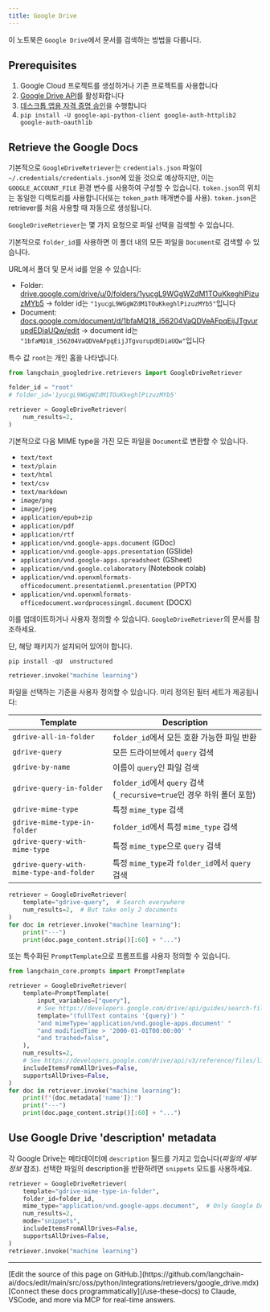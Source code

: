```yaml
---
title: Google Drive
---
```


이 노트북은 `Google Drive`에서 문서를 검색하는 방법을 다룹니다.

## Prerequisites

1. Google Cloud 프로젝트를 생성하거나 기존 프로젝트를 사용합니다
1. [Google Drive API](https://console.cloud.google.com/flows/enableapi?apiid=drive.googleapis.com)를 활성화합니다
1. [데스크톱 앱용 자격 증명 승인](https://developers.google.com/drive/api/quickstart/python#authorize_credentials_for_a_desktop_application)을 수행합니다
1. `pip install -U google-api-python-client google-auth-httplib2 google-auth-oauthlib`

## Retrieve the Google Docs

기본적으로 `GoogleDriveRetriever`는 `credentials.json` 파일이 `~/.credentials/credentials.json`에 있을 것으로 예상하지만, 이는 `GOOGLE_ACCOUNT_FILE` 환경 변수를 사용하여 구성할 수 있습니다.
`token.json`의 위치는 동일한 디렉토리를 사용합니다(또는 `token_path` 매개변수를 사용). `token.json`은 retriever를 처음 사용할 때 자동으로 생성됩니다.

`GoogleDriveRetriever`는 몇 가지 요청으로 파일 선택을 검색할 수 있습니다.

기본적으로 `folder_id`를 사용하면 이 폴더 내의 모든 파일을 `Document`로 검색할 수 있습니다.

URL에서 폴더 및 문서 id를 얻을 수 있습니다:

* Folder: [drive.google.com/drive/u/0/folders/1yucgL9WGgWZdM1TOuKkeghlPizuzMYb5](https://drive.google.com/drive/u/0/folders/1yucgL9WGgWZdM1TOuKkeghlPizuzMYb5) -> folder id는 `"1yucgL9WGgWZdM1TOuKkeghlPizuzMYb5"`입니다
* Document: [docs.google.com/document/d/1bfaMQ18_i56204VaQDVeAFpqEijJTgvurupdEDiaUQw/edit](https://docs.google.com/document/d/1bfaMQ18_i56204VaQDVeAFpqEijJTgvurupdEDiaUQw/edit) -> document id는 `"1bfaMQ18_i56204VaQDVeAFpqEijJTgvurupdEDiaUQw"`입니다

특수 값 `root`는 개인 홈을 나타냅니다.

```python
from langchain_googledrive.retrievers import GoogleDriveRetriever

folder_id = "root"
# folder_id='1yucgL9WGgWZdM1TOuKkeghlPizuzMYb5'

retriever = GoogleDriveRetriever(
    num_results=2,
)
```

기본적으로 다음 MIME type을 가진 모든 파일을 `Document`로 변환할 수 있습니다.

* `text/text`
* `text/plain`
* `text/html`
* `text/csv`
* `text/markdown`
* `image/png`
* `image/jpeg`
* `application/epub+zip`
* `application/pdf`
* `application/rtf`
* `application/vnd.google-apps.document` (GDoc)
* `application/vnd.google-apps.presentation` (GSlide)
* `application/vnd.google-apps.spreadsheet` (GSheet)
* `application/vnd.google.colaboratory` (Notebook colab)
* `application/vnd.openxmlformats-officedocument.presentationml.presentation` (PPTX)
* `application/vnd.openxmlformats-officedocument.wordprocessingml.document` (DOCX)

이를 업데이트하거나 사용자 정의할 수 있습니다. `GoogleDriveRetriever`의 문서를 참조하세요.

단, 해당 패키지가 설치되어 있어야 합니다.

```python
pip install -qU  unstructured
```

```python
retriever.invoke("machine learning")
```

파일을 선택하는 기준을 사용자 정의할 수 있습니다. 미리 정의된 필터 세트가 제공됩니다:

| Template                                 | Description                                                           |
| --------------------------------------   | --------------------------------------------------------------------- |
| `gdrive-all-in-folder`                   | `folder_id`에서 모든 호환 가능한 파일 반환                        |
| `gdrive-query`                           | 모든 드라이브에서 `query` 검색                                          |
| `gdrive-by-name`                         | 이름이 `query`인 파일 검색                                         |
| `gdrive-query-in-folder`                 | `folder_id`에서 `query` 검색 (`_recursive=true`인 경우 하위 폴더 포함)  |
| `gdrive-mime-type`                       | 특정 `mime_type` 검색                                         |
| `gdrive-mime-type-in-folder`             | `folder_id`에서 특정 `mime_type` 검색                          |
| `gdrive-query-with-mime-type`            | 특정 `mime_type`으로 `query` 검색                            |
| `gdrive-query-with-mime-type-and-folder` | 특정 `mime_type`과 `folder_id`에서 `query` 검색         |

```python
retriever = GoogleDriveRetriever(
    template="gdrive-query",  # Search everywhere
    num_results=2,  # But take only 2 documents
)
for doc in retriever.invoke("machine learning"):
    print("---")
    print(doc.page_content.strip()[:60] + "...")
```

또는 특수화된 `PromptTemplate`으로 프롬프트를 사용자 정의할 수 있습니다.

```python
from langchain_core.prompts import PromptTemplate

retriever = GoogleDriveRetriever(
    template=PromptTemplate(
        input_variables=["query"],
        # See https://developers.google.com/drive/api/guides/search-files
        template="(fullText contains '{query}') "
        "and mimeType='application/vnd.google-apps.document' "
        "and modifiedTime > '2000-01-01T00:00:00' "
        "and trashed=false",
    ),
    num_results=2,
    # See https://developers.google.com/drive/api/v3/reference/files/list
    includeItemsFromAllDrives=False,
    supportsAllDrives=False,
)
for doc in retriever.invoke("machine learning"):
    print(f"{doc.metadata['name']}:")
    print("---")
    print(doc.page_content.strip()[:60] + "...")
```

## Use Google Drive 'description' metadata

각 Google Drive는 메타데이터에 `description` 필드를 가지고 있습니다(*파일의 세부 정보* 참조).
선택한 파일의 description을 반환하려면 `snippets` 모드를 사용하세요.

```python
retriever = GoogleDriveRetriever(
    template="gdrive-mime-type-in-folder",
    folder_id=folder_id,
    mime_type="application/vnd.google-apps.document",  # Only Google Docs
    num_results=2,
    mode="snippets",
    includeItemsFromAllDrives=False,
    supportsAllDrives=False,
)
retriever.invoke("machine learning")
```

---

<Callout icon="pen-to-square" iconType="regular">
    [Edit the source of this page on GitHub.](https://github.com/langchain-ai/docs/edit/main/src/oss/python/integrations/retrievers/google_drive.mdx)
</Callout>
<Tip icon="terminal" iconType="regular">
    [Connect these docs programmatically](/use-these-docs) to Claude, VSCode, and more via MCP for    real-time answers.
</Tip>
